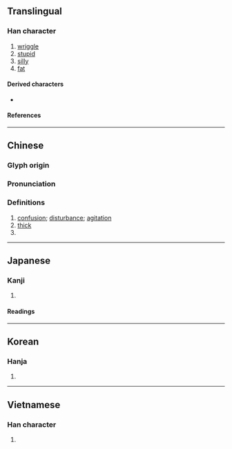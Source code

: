 {{also|蠢}}
{{character info}}
==Translingual==

===Han character===
{{Han char|rn=61|rad=心|as=09|sn=13|four=40336|canj=QAP|ids=⿱春心}}

# [[wriggle]]
# [[stupid]]
# [[silly]]
# [[fat]]

====Derived characters====
* {{l|mul|[[𣜚]]}}

====References====
{{Han ref|kx=0392.330|dkj=10864|dj=0728.160|hdz=42320.040|uh=60F7}}

----

==Chinese==
{{zh-forms|alt=𢡳}}

===Glyph origin===
{{Han etym}}

===Pronunciation===
{{zh-pron
|m=chǔn
|c=ceon2
|mc=y
|oc=y
|cat=v,a
}}

===Definitions===
{{zh-hanzi}}

# [[confusion]]; [[disturbance]]; [[agitation]]
# [[thick]]
# {{zh-alt-form|蠢}}

----

==Japanese==

===Kanji===
{{ja-kanji|grade=|rs=心09}}

# {{rfdef|ja|sort=心09}}

====Readings====
{{ja-readings
|on=しゅん
|kun=みだれる
}}

----

==Korean==

===Hanja===
{{ko-hanja|준}}

# {{rfdef|ko|sort=心09}}

----

==Vietnamese==

===Han character===
{{vi-readings|rs=心09|reading=xuẩn}}

# {{rfdef|vi|sort=心09}}